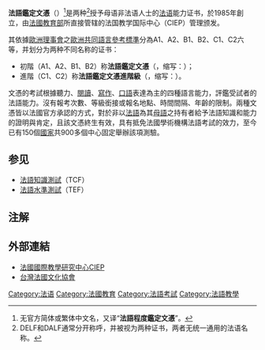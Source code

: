 {{noteTA
|1=zh-cn:高级;zh-tw:進階級;
|2=zh-cn:高级;zh-tw:進階;
|3=zh-cn:低级;zh-tw:初階;
}}
'''法語鑑定文憑'''（{{lang-fr|'''DELF - DALF'''}}）<ref group="注">无官方简体或繁体中文名，又译“'''法語程度鑑定文憑'''”。</ref>是两种<ref group="注">DELF和DALF通常分开称呼，并被视为两种证书，两者无统一通用的法语名称。</ref>授予母语非法语人士的[[法语|法语]]能力证书，於1985年創立，由[[法國教育部|法國教育部]]所直接管辖的法国教学国际中心（CIEP）管理颁发。

其依據[[歐洲理事會|歐洲理事會]]之[[歐洲共同語言參考標準|歐洲共同語言參考標準]]分為A1、A2、B1、B2、C1、C2六等，并划分为两种不同名称的证书：
* 初階（A1、A2、B1、B2）称'''法語鑑定文憑'''（{{lang-fr|Diplôme d'études en langue française}}，缩写：{{lang|fr|'''DELF'''}}）；
* 進階（C1、C2）称'''法語鑑定文憑進階級'''（{{lang-fr|Diplôme approfondi de langue française}}，缩写：{{lang|fr|'''DALF'''}}）。

文憑的考試根據聽力、[[閱讀|閱讀]]、[[寫作|寫作]]、[[口語|口語]]表達為主的四種語言能力，評鑑受試者的法語能力。沒有報考次數、等級銜接或報名地點、時間間隔、年齡的限制。兩種文憑皆以法國官方承認的方式，對於非以[[法語|法語]]為其[[母語|母語]]之持有者給予法語知識和能力的證明與肯定，且該文憑終生有效，具有抵免法國學術機構法語考試的效力，至今已有150個[[國家|國家]]共900多個中心固定舉辦該項測驗。

==参见==
*[[法語知識測試|法語知識測試]]（TCF）
*[[法語水準測試|法語水準測試]]（TEF）

==注解==
{{reflist|group=注}}

==外部連結==
*[http://www.ciep.fr 法國國際教學研究中心CIEP] {{Wayback|url=http://www.ciep.fr/ |date=20210126093149 }}
*[http://www.alliancefrancaise.org.tw 台灣法國文化協會] {{Wayback|url=http://www.alliancefrancaise.org.tw/ |date=20201201023807 }}

[[Category:法语|Category:法语]]
[[Category:法國教育|Category:法國教育]]
[[Category:法語考試|Category:法語考試]]
[[Category:法語教學|Category:法語教學]]